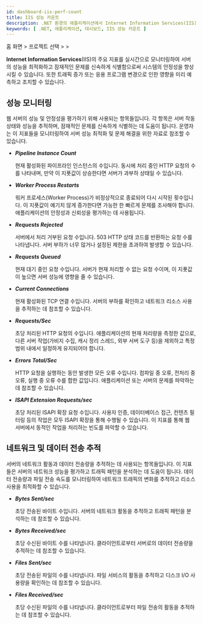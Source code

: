 ```yaml
---
id: dashboard-iis-perf-count
title: IIS 성능 카운트
description: .NET 환경의 애플리케이션에서 Internet Information Services(IIS)의 성능 및 상태를 실시간으로 모니터링할 수 있습니다.
keywords: [ .NET, 애플리케이션, 대시보드, IIS 성능 카운트 ]
---
```


홈 화면 &gt; 프로젝트 선택 &gt; <Cmdname sid="side_dashboard" className="uitext" /> &gt; <Cmdname sid="side_iisDashboard" className="uitext" />

**Internet Information Services**(IIS)의 주요 지표를 실시간으로 모니터링하여 서버의 성능을 최적화하고 잠재적인 문제를 신속하게 식별함으로써 시스템의 안정성을 향상시킬 수 있습니다. 또한 트래픽 증가 또는 응용 프로그램 변경으로 인한 영향을 미리 예측하고 조치할 수 있습니다.

<ImgLang img='dotnet-dashboard-iis-perf-count.png' desc='IIS 성능 카운트' />


## 성능 모니터링

웹 서버의 성능 및 안정성을 평가하기 위해 사용되는 항목들입니다. 각 항목은 서버 작동 상태와 성능을 추적하며, 잠재적인 문제를 신속하게 식별하는 데 도움이 됩니다. 운영자는 이 지표들을 모니터링하여 서버 성능 최적화 및 문제 해결을 위한 자료로 참조할 수 있습니다.

* ***Pipeline Instance Count***

  현재 활성화된 파이프라인 인스턴스의 수입니다. 동시에 처리 중인 HTTP 요청의 수를 나타내며, 만약 이 지푯값이 상승한다면 서버가 과부하 상태일 수 있습니다.

* ***Worker Process Restarts***

  워커 프로세스(Worker Process)가 비정상적으로 종료되어 다시 시작된 횟수입니다. 이 지푯값이 예기치 않게 증가한다면 가능한 한 빠르게 문제를 조사해야 합니다. 애플리케이션의 안정성과 신뢰성을 평가하는 데 사용됩니다.

* ***Requests Rejected***

  서버에서 처리 거부된 요청 수입니다. 503 HTTP 상태 코드를 반환하는 요청 수를 나타냅니다. 서버 부하가 너무 많거나 설정된 제한을 초과하여 발생할 수 있습니다.

* ***Requests Queued***

  현재 대기 중인 요청 수입니다. 서버가 현재 처리할 수 없는 요청 수이며, 이 지푯값이 높으면 서버 성능에 영향을 줄 수 있습니다.

* ***Current Connections***

  현재 활성화된 TCP 연결 수입니다. 서버의 부하를 확인하고 네트워크 리소스 사용을 추적하는 데 참조할 수 있습니다.

* ***Requests/Sec***

  초당 처리된 HTTP 요청의 수입니다. 애플리케이션의 현재 처리량을 측정한 값으로, 다른 서버 작업(가비지 수집, 캐시 정리 스레드, 외부 서버 도구 등)을 제외하고 특정 범위 내에서 일정하게 유지되어야 합니다.

* ***Errors Total/Sec***

  HTTP 요청을 실행하는 동안 발생한 모든 오류 수입니다. 컴파일 중 오류, 전처리 중 오류, 실행 중 오류 수를 합한 값입니다. 애플리케이션 또는 서버의 문제를 파악하는 데 참조할 수 있습니다.

* ***ISAPI Extension Requests/sec***

  초당 처리된 ISAPI 확장 요청 수입니다. 사용자 인증, 데이터베이스 접근, 컨텐츠 필터링 등의 작업은 모두 ISAPI 확장을 통해 수행될 수 있습니다. 이 지표를 통해 웹 서버에서 동적인 작업을 처리하는 빈도를 파악할 수 있습니다.


## 네트워크 및 데이터 전송 추적

서버의 네트워크 활동과 데이터 전송량을 추적하는 데 사용되는 항목들입니다. 이 지표들은 서버의 네트워크 성능을 평가하고 트래픽 패턴을 분석하는 데 도움이 됩니다. 데이터 전송량과 파일 전송 속도를 모니터링하여 네트워크 트래픽의 변화를 추적하고 리소스 사용을 최적화할 수 있습니다.

* ***Bytes Sent/sec***

  초당 전송된 바이트 수입니다. 서버의 네트워크 활동을 추적하고 트래픽 패턴을 분석하는 데 참조할 수 있습니다.

* ***Bytes Received/sec***

  초당 수신된 바이트 수를 나타냅니다. 클라이언트로부터 서버로의 데이터 전송량을 추적하는 데 참조할 수 있습니다.

* ***Files Sent/sec***

  초당 전송된 파일의 수를 나타냅니다. 파일 서비스의 활동을 추적하고 디스크 I/O 사용량을 확인하는 데 참조할 수 있습니다.

* ***Files Received/sec***

  초당 수신된 파일의 수를 나타냅니다. 클라이언트로부터 파일 전송의 활동을 추적하는 데 참조할 수 있습니다.